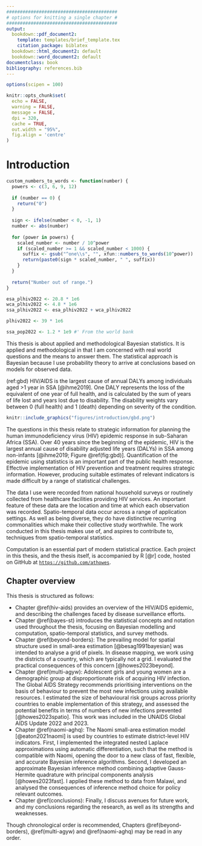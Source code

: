 ```yaml
---
#########################################
# options for knitting a single chapter #
#########################################
output:
  bookdown::pdf_document2:
    template: templates/brief_template.tex
    citation_package: biblatex
  bookdown::html_document2: default
  bookdown::word_document2: default
documentclass: book
bibliography: references.bib
---
```


```r
options(scipen = 100)

knitr::opts_chunk$set(
  echo = FALSE,
  warning = FALSE,
  message = FALSE,
  dpi = 320,
  cache = TRUE,
  out.width = "95%",
  fig.align = 'centre'
)
```

# Introduction
\adjustmtc
\markboth{Introduction}{}
<!-- For PDF output, include these two LaTeX commands after unnumbered chapter headings, otherwise the mini table of contents and the running header will show the previous chapter -->

```r
custom_numbers_to_words <- function(number) {
  powers <- c(3, 6, 9, 12)
  
  if (number == 0) {
    return("0")
  }
  
  sign <- ifelse(number < 0, -1, 1)
  number <- abs(number)
  
  for (power in powers) {
    scaled_number <- number / 10^power
    if (scaled_number >= 1 && scaled_number < 1000) {
      suffix <- gsub("^one\\s", "", xfun::numbers_to_words(10^power))
      return(paste0(sign * scaled_number, " ", suffix))
    }
  }
  
  return("Number out of range.")
}

esa_plhiv2022 <- 20.8 * 1e6
wca_plhiv2022 <- 4.8 * 1e6
ssa_plhiv2022 <- esa_plhiv2022 + wca_plhiv2022

plhiv2022 <- 39 * 1e6

ssa_pop2022 <- 1.2 * 1e9 #' From the world bank
```

This thesis is about applied and methodological Bayesian statistics.
It is applied and methodological in that I am concerned with real world questions and the means to answer them.
The statistical approach is Bayesian because I use probability theory to arrive at conclusions based on models for observed data.

(ref:gbd) HIV/AIDS is the largest cause of annual DALYs among individuals aged >1 year in SSA [@ihme2019]. One DALY represents the loss of the equivalent of one year of full health, and is calculated by the sum of years of life lost and years lost due to disability. The disability weights vary between 0 (full health) and 1 (death) depending on severity of the condition.

```r
knitr::include_graphics("figures/introduction/gbd.png")
```

The questions in this thesis relate to strategic information for planning the human immunodeficiency virus (HIV) epidemic response in sub-Saharan Africa (SSA).
Over 40 years since the beginning of the epidemic, HIV is the largest annual cause of disability adjusted life years (DALYs) in SSA among non-infants [@ihme2019; Figure \@ref(fig:gbd)].
Quantification of the epidemic using statistics is an important part of the public health response.
Effective implementation of HIV prevention and treatment requires strategic information.
However, producing suitable estimates of relevant indicators is made difficult by a range of statistical challenges.

The data I use were recorded from national household surveys or routinely collected from healthcare facilities providing HIV services.
An important feature of these data are the location and time at which each observation was recorded.
Spatio-temporal data occur across a range of application settings.
As well as being diverse, they do have distinctive recurring commonalities which make their collective study worthwhile.
The work conducted in this thesis makes use of, and aspires to contribute to, techniques from spatio-temporal statistics.

Computation is an essential part of modern statistical practice.
Each project in this thesis, and the thesis itself, is accompanied by R [@r] code, hosted on GitHub at [`https://github.com/athowes`](https://github.com/athowes).

## Chapter overview

This thesis is structured as follows:

* Chapter \@ref(hiv-aids) provides an overview of the HIV/AIDS epidemic, and describing the challenges faced by disease surveillance efforts.
* Chapter \@ref(bayes-st) introduces the statistical concepts and notation used throughout the thesis, focusing on Bayesian modelling and computation, spatio-temporal statistics, and survey methods.
* Chapter \@ref(beyond-borders): The prevailing model for spatial structure used in small-area estimation [@besag1991bayesian] was intended to analyse a grid of pixels.
In disease mapping, we work using the districts of a country, which are typically not a grid.
I evaluated the practical consequences of this concern [@howes2023beyond].
* Chapter \@ref(multi-agyw): Adolescent girls and young women are a demographic group at disproportionate risk of acquiring HIV infection.
The Global AIDS Strategy recommends prioritising interventions on the basis of behaviour to prevent the most new infections using available resources.
I estimated the size of behavioural risk groups across priority countries to enable implementation of this strategy, and assessed the potential benefits in terms of numbers of new infections prevented [@howes2023spatio].
This work was included in the UNAIDS Global AIDS Update 2022 and 2023.
* Chapter \@ref(naomi-aghq): The Naomi small-area estimation model [@eaton2021naomi] is used by countries to estimate district-level HIV indicators.
First, I implemented the integrated nested Laplace approximations using automatic differentiation, such that the method is compatible with Naomi, opening the door to a new class of fast, flexible, and accurate Bayesian inference algorithms.
Second, I developed an approximate Bayesian inference method combining adaptive Gauss-Hermite quadrature with principal components analysis [@howes2023fast].
I applied these method to data from Malawi, and analysed the consequences of inference method choice for policy relevant outcomes.
* Chapter \@ref(conclusions): Finally, I discuss avenues for future work, and my conclusions regarding the research, as well as its strengths and weaknesses.

Though chronological order is recommended, Chapters \@ref(beyond-borders), \@ref(multi-agyw) and \@ref(naomi-aghq) may be read in any order.

